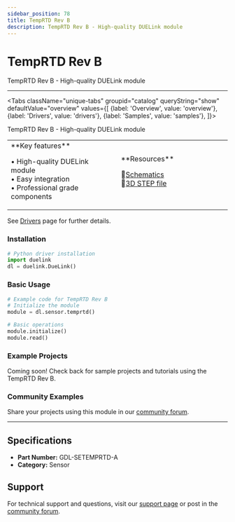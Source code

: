 ```yaml
---
sidebar_position: 78
title: TempRTD Rev B
description: TempRTD Rev B - High-quality DUELink module
---
```



# TempRTD Rev B

<ProductImageSelector 
  partNumber="setemprtd-a"
  productName="TempRTD Rev B"
/>

TempRTD Rev B - High-quality DUELink module

---

<Tabs className="unique-tabs" groupid="catalog" queryString="show" defaultValue="overview"
  values={[
    {label: 'Overview', value: 'overview'},
    {label: 'Drivers', value: 'drivers'},
    {label: 'Samples', value: 'samples'},
  ]}>

<TabItem value="overview">

TempRTD Rev B - High-quality DUELink module

<table><td width='50%'>
**Key features**

• High-quality DUELink module<br/>
• Easy integration<br/>
• Professional grade components<br/>

</td><td width='50%'>
**Resources**
 
📄[Schematics](/static/sch/setemprtd-a.pdf)<br/>
🔩[3D STEP file](/static/3d/SETEMPRTD-A.step)<br/>

</td></table>

</TabItem>

<TabItem value="drivers">

See [Drivers](../../engine/drivers) page for further details.

### Installation

```python
# Python driver installation
import duelink
dl = duelink.DueLink()
```

### Basic Usage

```python
# Example code for TempRTD Rev B
# Initialize the module
module = dl.sensor.temprtd()

# Basic operations
module.initialize()
module.read()
```

</TabItem>

<TabItem value="samples">

### Example Projects

Coming soon! Check back for sample projects and tutorials using the TempRTD Rev B.

### Community Examples

Share your projects using this module in our [community forum](https://forums.ghielectronics.com).

</TabItem>

</Tabs>

---

## Specifications

- **Part Number:** GDL-SETEMPRTD-A
- **Category:** Sensor

## Support

For technical support and questions, visit our [support page](../../support) or post in the [community forum](https://forums.ghielectronics.com).
